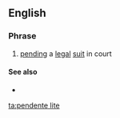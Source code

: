 ==English==
{{wikipedia}}

===Phrase===
{{head|en|phrase|head=[[pendente]] [[lite]]}}

# {{label|en|legal}} [[pend]]ing a [[legal]] [[suit]] in court

====See also====
* {{l|en|lis pendens}}

[[ta:pendente lite]]